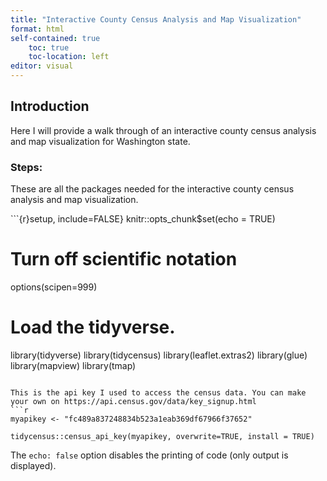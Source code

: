 ```yaml
---
title: "Interactive County Census Analysis and Map Visualization"
format: html
self-contained: true
    toc: true
    toc-location: left
editor: visual
---
```


## Introduction

Here I will provide a walk through of an interactive county census analysis and map visualization for Washington state.

### Steps: 

These are all the packages needed for the interactive county census analysis and map visualization.

```{r}setup, include=FALSE}
knitr::opts_chunk$set(echo = TRUE)

# Turn off scientific notation
options(scipen=999)

# Load the tidyverse.
library(tidyverse)
library(tidycensus)
library(leaflet.extras2)
library(glue)
library(mapview)
library(tmap)

```

This is the api key I used to access the census data. You can make your own on https://api.census.gov/data/key_signup.html 
```r

myapikey <- "fc489a837248834b523a1eab369df67966f37652"

tidycensus::census_api_key(myapikey, overwrite=TRUE, install = TRUE)
```

The `echo: false` option disables the printing of code (only output is displayed).
